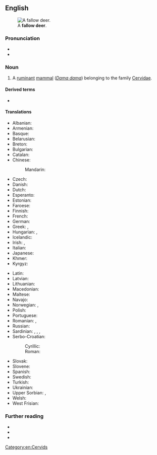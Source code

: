 {{also|fallow-deer}}
==English==
[[File:Dama_dama8.JPG|thumb|A '''fallow deer'''.]]

===Pronunciation===
* {{IPA|/ˈfæl.əʊˌdɪə/|lang=en}}
* {{audio|en-uk-fallow deer.ogg|Audio (UK)|lang=en}}

===Noun===
{{en-noun|fallow deer}}

# A [[ruminant]] [[mammal]] (''[[Dama dama]]'') belonging to the family [[Cervidae]].

====Derived terms====
* {{vern|Persian fallow deer}}

====Translations====
{{trans-top|''Dama dama'', a ruminant mammal}}
* Albanian: {{t|sq|dreri brilopatë}}
* Armenian: {{t+|hy|եղնիկ}}
* Basque: {{t|eu|adarzabal}}
* Belarusian: {{t|be|лань|f}}
* Breton: {{t|br|demm}}
* Bulgarian: {{t|bg|елен лопатар|m}}
* Catalan: {{t|ca|daina}}
* Chinese:
*: Mandarin: {{t+|cmn|黇鹿|tr=tiānlù}}
* Czech: {{t+|cs|daněk|m}}
* Danish: {{t|da|dådyr|n}}
* Dutch: {{t+|nl|damhert|n}}
* Esperanto: {{t|eo|damao}}
* Estonian: {{t|et|kabehirv}}
* Faroese: {{t|fo|dádýr|n}}
* Finnish: {{t+|fi|kuusipeura}}
* French: {{t+|fr|daim|m}}
* German: {{t+|de|Damhirsch|m}}
* Greek: {{t|el|πλατώνι}}, {{t+|el|ντάμα|f}}
* Hungarian: {{t+|hu|dámvad}}, {{t+|hu|dámszarvas}}
* Icelandic: {{t+|is|dádýr|n}}
* Irish: {{t|ga|fia buí|m}}, {{t|ga|poc fionn|m}} {{qualifier|male}}
* Italian: {{t+|it|daino|m}}
* Japanese: {{t|ja|ダマジカ|tr=damajika}}
* Khmer: {{t+|km|រមាំង|tr=rɔmeaŋ}}
* Kyrgyz: {{t+|ky|лань}}
{{trans-mid}}
* Latin: {{t+|la|damma|f}}
* Latvian: {{t|lv|dambriedis|m}}
* Lithuanian: {{t+|lt|danielius|m}}
* Macedonian: {{t|mk|елен лопатар|m}}
* Maltese: {{t|mt|ċerf ta’ l-ewropa|m}}
* Navajo: {{t|nv|bįįh łikizhígíí}}
* Norwegian: {{t|no|dåhjort}}, {{t|no|dådyr}}
* Polish: {{t+|pl|daniel|m}}
* Portuguese: {{t+|pt|gamo}}
* Romanian: {{t+|ro|cerb-lopătar|m}}, {{t+|ro|dam|m}} {{qualifier|rare}}
* Russian: {{t+|ru|лань|f}}
* Sardinian: {{t|sc|crabriolu}}, {{t|sc|crabolu}}, {{t|sc|damma}}, {{t|sc|sulone}}
* Serbo-Croatian:
*: Cyrillic: {{t|sh|jелен лопатар|m}}
*: Roman: {{t|sh|jelen lopatar|m}}
* Slovak: {{t|sk|daniel škvrnitý|m}}
* Slovene: {{t+|sl|damjak|m}}
* Spanish: {{t+|es|gamo|m}}
* Swedish: {{t|sv|dovhjort}}
* Turkish: {{t+|tr|alageyik}}
* Ukrainian: {{t|uk|лань|f}}
* Upper Sorbian: {{t|hsb|dańk}}, {{t|hsb|dańkowy jeleń|m}}
* Welsh: {{t|cy|danas}}
* West Frisian: {{t|fy|deim}}
{{trans-bottom}}

===Further reading===
* {{pedia}}
* {{specieslite|Dama dama}}
* {{comcatlite|Dama dama}}

[[Category:en:Cervids]]
